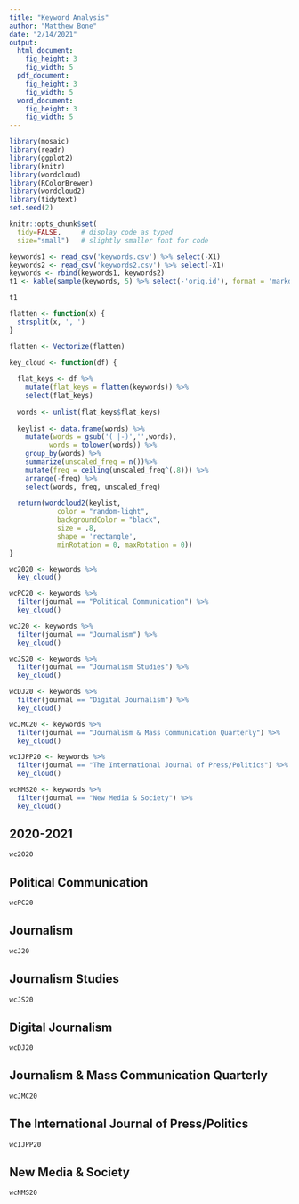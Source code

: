 ```yaml
---
title: "Keyword Analysis"
author: "Matthew Bone"
date: "2/14/2021"
output: 
  html_document:
    fig_height: 3
    fig_width: 5
  pdf_document:
    fig_height: 3
    fig_width: 5
  word_document:
    fig_height: 3
    fig_width: 5
---
```


```r
library(mosaic)
library(readr)
library(ggplot2)
library(knitr)
library(wordcloud)
library(RColorBrewer)
library(wordcloud2)
library(tidytext)
set.seed(2)

knitr::opts_chunk$set(
  tidy=FALSE,     # display code as typed
  size="small")   # slightly smaller font for code
```

```r
keywords1 <- read_csv('keywords.csv') %>% select(-X1)
keywords2 <- read_csv('keywords2.csv') %>% select(-X1)
keywords <- rbind(keywords1, keywords2)
t1 <- kable(sample(keywords, 5) %>% select(-'orig.id'), format = 'markdown')
```

```r
t1
```

```r
flatten <- function(x) {
  strsplit(x, ', ')
}

flatten <- Vectorize(flatten)

key_cloud <- function(df) {
  
  flat_keys <- df %>%
    mutate(flat_keys = flatten(keywords)) %>%
    select(flat_keys)
  
  words <- unlist(flat_keys$flat_keys)
  
  keylist <- data.frame(words) %>%
    mutate(words = gsub('( |-)','',words),
          words = tolower(words)) %>%
    group_by(words) %>%
    summarize(unscaled_freq = n())%>%
    mutate(freq = ceiling(unscaled_freq^(.8))) %>%
    arrange(-freq) %>%
    select(words, freq, unscaled_freq)
  
  return(wordcloud2(keylist, 
            color = "random-light", 
            backgroundColor = "black", 
            size = .8, 
            shape = 'rectangle',
            minRotation = 0, maxRotation = 0))
}

wc2020 <- keywords %>%
  key_cloud()

wcPC20 <- keywords %>%
  filter(journal == "Political Communication") %>%
  key_cloud()

wcJ20 <- keywords %>%
  filter(journal == "Journalism") %>%
  key_cloud()

wcJS20 <- keywords %>%
  filter(journal == "Journalism Studies") %>%
  key_cloud()

wcDJ20 <- keywords %>%
  filter(journal == "Digital Journalism") %>%
  key_cloud()

wcJMC20 <- keywords %>%
  filter(journal == "Journalism & Mass Communication Quarterly") %>%
  key_cloud()

wcIJPP20 <- keywords %>%
  filter(journal == "The International Journal of Press/Politics") %>%
  key_cloud()

wcNMS20 <- keywords %>%
  filter(journal == "New Media & Society") %>%
  key_cloud()
```

## 2020-2021

```r
wc2020
```

## Political Communication

```r
wcPC20
```

## Journalism

```r
wcJ20
```

## Journalism Studies

```r
wcJS20
```

## Digital Journalism

```r
wcDJ20
```

## Journalism & Mass Communication Quarterly

```r
wcJMC20
```

## The International Journal of Press/Politics

```r
wcIJPP20
```

## New Media & Society

```r
wcNMS20
```




